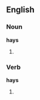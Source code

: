==English==

===Noun===
'''hays'''

# {{plural of|[[hay]]}}

===Verb===
'''hays'''

# {{third-person singular of|[[hay]]}}